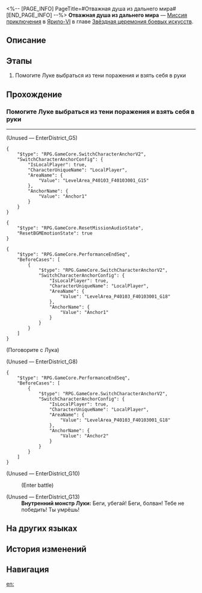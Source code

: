 <%-- [PAGE_INFO]
PageTitle=#Отважная душа из дальнего мира#
[END_PAGE_INFO] --%>
{{Дополнить|Диалоги.}}
{{Миссия Инфобокс
|id              = 8025107
|Название        = 
|Изображение     = Миссия Отважная душа из дальнего мира.png
|Тип             = Миссия приключения
|Событие         = 
|Глава           = Звёздная церемония боевых искусств
|Условия         = 
|Персонажи       = Внутренний монстр Луки; Первопроходец
|СтартЛокация    = [[Ярило-VI]] — [[Внутренний мир Луки]]
|Мир             = Ярило-VI
|Предыдущая      = 
|Следующая       = 
|Награды         = Звёздный нефрит*10; Утраченный кристалл*2; Кредиты*20 000
}}
'''Отважная душа из дальнего мира''' — [[Миссия приключения]] в [[Ярило-VI]] в главе [[Звёздная церемония боевых искусств]].

==Описание==
{{Описание|<!--официальное описание из Перекрёстка судеб-->}}

==Этапы==
# Помогите Луке выбраться из тени поражения и взять себя в руки

==Прохождение==
{{Дополнить}}
===Помогите Луке выбраться из тени поражения и взять себя в руки===
{{Описание миссии|тип=Миссия приключения|локация=Внутренний мир Луки|- Стоит ли мне участвовать, если я знаю, что мне суждено потерпеть поражение?<br />- Тогда ответь на вопрос: ты отречёшься от жизни, если узнаешь, что она обречена?<br />- Но зачем мне видеть финал этой истории, если я знаю, что это трагедия?<br />- Потому что ты боец, дубина.}}
{{Диалог Начало}}
----
:{{tx}}

;(Unused &mdash; EnterDistrict_G5)
:{{tx}}
<pre>{
	"$type": "RPG.GameCore.SwitchCharacterAnchorV2",
	"SwitchCharacterAnchorConfig": {
		"IsLocalPlayer": true,
		"CharacterUniqueName": "LocalPlayer",
		"AreaName": {
			"Value": "LevelArea_P40103_F40103001_G15"
		},
		"AnchorName": {
			"Value": "Anchor1"
		}
	}
}</pre>
:{{tx}}
<pre>{
	"$type": "RPG.GameCore.ResetMissionAudioState",
	"ResetBGMEmotionState": true
}</pre>
:{{tx}}
<pre>{
	"$type": "RPG.GameCore.PerformanceEndSeq",
	"BeforeCases": [
		{
			"$type": "RPG.GameCore.SwitchCharacterAnchorV2",
			"SwitchCharacterAnchorConfig": {
				"IsLocalPlayer": true,
				"CharacterUniqueName": "LocalPlayer",
				"AreaName": {
					"Value": "LevelArea_P40103_F40103001_G18"
				},
				"AnchorName": {
					"Value": "Anchor1"
				}
			}
		}
	]
}</pre>

;(Поговорите с Лука)


;(Unused &mdash; EnterDistrict_G8)
:{{tx}}
:{{tx}}
<pre>{
	"$type": "RPG.GameCore.PerformanceEndSeq",
	"BeforeCases": [
		{
			"$type": "RPG.GameCore.SwitchCharacterAnchorV2",
			"SwitchCharacterAnchorConfig": {
				"IsLocalPlayer": true,
				"CharacterUniqueName": "LocalPlayer",
				"AreaName": {
					"Value": "LevelArea_P40103_F40103001_G18"
				},
				"AnchorName": {
					"Value": "Anchor2"
				}
			}
		}
	]
}</pre>

;(Unused &mdash; EnterDistrict_G10)
:{{tx}}
:;(Enter battle)
:::{{tx|Enemy list missing}}

;(Unused &mdash; EnterDistrict_G13)
:'''Внутренний монстр Луки:''' Беги, убегай! Беги, болван! Тебе не победить! Ты умрёшь!
{{Диалог Конец}}

==На других языках==
{{На других языках
|en   = The Barren Land Birthed a Brave Soul
|zhs  = 古来僻壤生豪勇
|zht  = 古來僻壤生豪勇
|ja   = 古来、辺境には豪勇の士が生まれ落ちる
|ko   = 예로부터 용자는 벽촌에서 나니
|es   = Almas guerreras de tierras áridas de otro mundo
|fr   = La bravoure naît des terres arides
|ru   = Отважная душа из дальнего мира
|th   = แดนร้างถิ่นกำเนิดผู้กล้า
|vi   = Xưa Nay Đất Hoang Sinh Dũng Khí
|de   = Mutige Seele der kargen Außenwelt
|id   = Pemberani dari Tempat Terpencil
|pt   = Da Terra Estéril Nasceu uma Alma Corajosa
}}

==История изменений==
{{История изменений|3.5}}

==Навигация==
{{Миссия приключения Навбокс|Глава }}

[[en:]]
